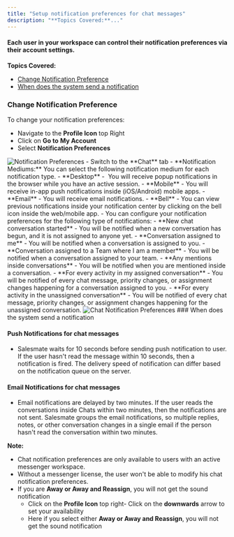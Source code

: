 ```yaml
---
title: "Setup notification preferences for chat messages"
description: "**Topics Covered:**..."
---
```


#### Each user in your workspace can control their notification preferences via their account settings.

**Topics Covered:**

- [Change Notification Preference](https://support.salesmate.io/hc/en-us/articles/360058878071#h_01HWCE1B154VJMN24D69KQC1H9)
- [When does the system send a notification](https://support.salesmate.io/hc/en-us/articles/360058878071#h_01HWCDMNQBDN2NJGR853RB463V)

### Change Notification Preference

To change your notification preferences:

- Navigate to the **Profile Icon** top Right
- Click on **Go to** **My Account**
- Select **Notification Preferences**

<img src="https://support.salesmate.io/hc/article_attachments/31703651461017" alt="Notification Preferences" />
- Switch to the **Chat** tab
- **Notification Mediums:** You can select the following notification medium for each notification type.
  - **Desktop** -  You will receive popup notifications in the browser while you have an active session.
  - **Mobile** - You will receive in-app push notifications inside (iOS/Android) mobile apps.
  - **Email** - You will receive email notifications.
  - **Bell** - You can view previous notifications inside your notification center by clicking on the bell icon inside the web/mobile app.
- You can configure your notification preferences for the following type of notifications:
  - **New chat conversation started** - You will be notified when a new conversation has begun, and it is not assigned to anyone yet.
  - **Conversation assigned to me** - You will be notified when a conversation is assigned to you.
  - **Conversation assigned to a Team where I am a member** - You will be notified when a conversation assigned to your team.
  - **Any mentions inside conversations** - You will be notified when you are mentioned inside a conversation.
  - **For every activity in my assigned conversation** - You will be notified of every chat message, priority changes, or assignment changes happening for a conversation assigned to you.
  - **For every activity in the unassigned conversation** - You will be notified of every chat message, priority changes, or assignment changes happening for the unassigned conversation.

<img src="https://support.salesmate.io/hc/article_attachments/19126829983897" alt="Chat Notification Preferences" />
### When does the system send a notification

#### Push Notifications for chat messages

- Salesmate waits for 10 seconds before sending push notification to user. If the user hasn't read the message within 10 seconds, then a notification is fired. The delivery speed of notification can differ based on the notification queue on the server.

#### Email Notifications for chat messages

- Email notifications are delayed by two minutes. If the user reads the conversations inside Chats within two minutes, then the notifications are not sent. Salesmate groups the email notifications, so multiple replies, notes, or other conversation changes in a single email if the person hasn't read the conversation within two minutes.

<Note>

**Note:**

- Chat notification preferences are only available to users with an active messenger workspace.
- Without a messenger license, the user won't be able to modify his chat notification preferences.
- If you are **Away or Away and Reassign**, you will not get the sound notification
  - Click on the **Profile Icon** top right- Click on the **downwards** arrow to set your availability
  - Here if you select either **Away or Away and Reassign**, you will not get the sound notification

</Note>
